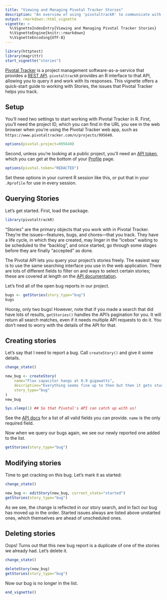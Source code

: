 ```yaml
---
title: "Viewing and Managing Pivotal Tracker Stories"
description: "An overview of using 'pivotaltrackR' to communicate with the Pivotal Tracker API."
output: rmarkdown::html_vignette
vignette: >
  %\VignetteIndexEntry{Viewing and Managing Pivotal Tracker Stories}
  %\VignetteEngine{knitr::rmarkdown}
  %\VignetteEncoding{UTF-8}
---
```


```r
library(httptest)
library(magrittr)
start_vignette("stories")
```

[Pivotal Tracker](https://www.pivotaltracker.com) is a project management software-as-a-service that provides a [REST API](https://www.pivotaltracker.com/help/api/rest/v5). `pivotaltrackR` provides an R interface to that API, allowing you to query it and work with its responses. This vignette offers a quick-start guide to working with Stories, the issues that Pivotal Tracker helps you track.

## Setup

You'll need two settings to start working with Pivotal Tracker in R. First, you'll need the project ID, which you can find in the URL you see in the web browser when you're using the Pivotal Tracker web app, such as `https://www.pivotaltracker.com/n/projects/995640`.

```r
options(pivotal.project=995640)
```

Second, unless you're looking at a public project, you'll need an [API token](https://www.pivotaltracker.com/help/articles/api_token/), which you can get at the bottom of your [Profile](https://www.pivotaltracker.com/profile) page.

```r
options(pivotal.token="REDACTED")
```

Set these options in your current R session like this, or put that in your `.Rprofile` for use in every session.

## Querying Stories

Let's get started. First, load the package.

```r
library(pivotaltrackR)
```

"Stories" are the primary objects that you work with in Pivotal Tracker. They're the issues---features, bugs, and chores---that you track. They have a life cycle, in which they are created, may linger in the "icebox" waiting to be scheduled to the "backlog", and once started, go through some stages before they are finally "accepted" as done.

The Pivotal API lets you query your project's stories freely. The easiest way is to use the same searching interface you use in the web application. There are lots of different fields to filter on and ways to select certain stories; these are covered at length on the [API documentation](https://www.pivotaltracker.com/help/articles/advanced_search/).

Let's find all of the open bug reports in our project.

```r
bugs <- getStories(story_type="bug")
bugs
```

Hooray, only two bugs! However, note that if you made a search that did have lots of results, `getStories()` handles the API's pagination for you. It will return all search matches, even if it needs multiple API requests to do it. You don't need to worry with the details of the API for that.

## Creating stories

Let's say that I need to report a bug. Call `createStory()` and give it some details.

```r
change_state()
```

```r
new_bug <- createStory(
    name="Flux capacitor hangs at 0.9 gigawatts",
    description="Everything seems fine up to then but then it gets stuck. Please investigate and fix.",
    story_type="bug"
)
new_bug
```

```r
Sys.sleep(1) ## So that Pivotal's API can catch up with us!
```

See the [API docs](https://www.pivotaltracker.com/help/api/rest/v5#projects_project_id_stories_post) for a list of all valid fields you can provide. `name` is the only required field.

Now when we query our bugs again, we see our newly reported one added to the list.

```r
getStories(story_type="bug")
```

## Modifying stories

Time to get cracking on this bug. Let's mark it as started:

```r
change_state()
```

```r
new_bug <- editStory(new_bug, current_state="started")
getStories(story_type="bug")
```

As we see, the change is reflected in our story search, and in fact our bug has moved up in the order. Started issues always are listed above unstarted ones, which themselves are ahead of unscheduled ones.

## Deleting stories

Oops! Turns out that this new bug report is a duplicate of one of the stories we already had. Let's delete it.

```r
change_state()
```

```r
deleteStory(new_bug)
getStories(story_type="bug")
```

Now our bug is no longer in the list.

```r
end_vignette()
```
